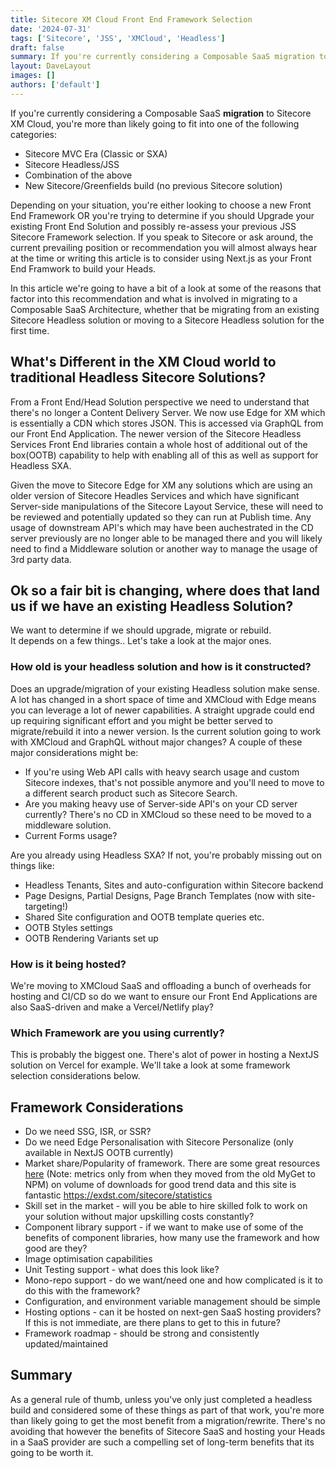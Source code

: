 ```yaml
---
title: Sitecore XM Cloud Front End Framework Selection
date: '2024-07-31'
tags: ['Sitecore', 'JSS', 'XMCloud', 'Headless']
draft: false
summary: If you're currently considering a Composable SaaS migration to Sitecore XM Cloud, you're more than likely going to fit into one of the following categories described in this article. Let's take a look at how you might make an educated decision.
layout: DaveLayout
images: []
authors: ['default']
---
```


If you're currently considering a Composable SaaS <b>migration</b> to Sitecore XM Cloud, you're more than likely going to fit into one of the following categories:

- Sitecore MVC Era (Classic or SXA)
- Sitecore Headless/JSS
- Combination of the above
- New Sitecore/Greenfields build (no previous Sitecore solution)

Depending on your situation, you're either looking to choose a new Front End Framework OR you're trying to determine if you should Upgrade your existing Front End Solution and possibly re-assess your previous JSS Sitecore Framework selection. If you speak to Sitecore or ask around, the current prevailing position or recommendation you will almost always hear at the time or writing this article is to consider using Next.js as your Front End Framwork to build your Heads.

In this article we're going to have a bit of a look at some of the reasons that factor into this recommendation and what is involved in migrating to a Composable SaaS Architecture, whether that be migrating from an existing Sitecore Headless solution or moving to a Sitecore Headless solution for the first time.

## What's Different in the XM Cloud world to traditional Headless Sitecore Solutions?

From a Front End/Head Solution perspective we need to understand that there's no longer a Content Delivery Server. We now use Edge for XM which is essentially a CDN which stores JSON. This is accessed via GraphQL from our Front End Application. The newer version of the Sitecore Headless Services Front End libraries contain a whole host of additional out of the box(OOTB) capability to help with enabling all of this as well as support for Headless SXA.

Given the move to Sitecore Edge for XM any solutions which are using an older version of Sitecore Headles Services and which have significant Server-side manipulations of the Sitecore Layout Service, these will need to be reviewed and potentially updated so they can run at Publish time. Any usage of downstream API's which may have been auchestrated in the CD server previously are no longer able to be managed there and you will likely need to find a Middleware solution or another way to manage the usage of 3rd party data.

## Ok so a fair bit is changing, where does that land us if we have an existing Headless Solution?

We want to determine if we should upgrade, migrate or rebuild.
<br />It depends on a few things.. Let's take a look at the major ones.

### How old is your headless solution and how is it constructed?
Does an upgrade/migration of your existing Headless solution make sense. A lot has changed in a short space of time and XMCloud with Edge means you can leverage a lot of newer capabilities. A straight upgrade could end up requiring significant effort and you might be better served to migrate/rebuild it into a newer version. Is the current solution going to work with XMCloud and GraphQL without major changes? A couple of these major considerations might be:
- If you're using Web API calls with heavy search usage and custom Sitecore indexes, that's not possible anymore and you'll need to move to a different search product such as Sitecore Search.
- Are you making heavy use of Server-side API's on your CD server currently? There's no CD in XMCloud so these need to be moved to a middleware solution.
- Current Forms usage?

Are you already using Headless SXA? If not, you're probably missing out on things like:
- Headless Tenants, Sites and auto-configuration within Sitecore backend
- Page Designs, Partial Designs, Page Branch Templates (now with site-targeting!)
- Shared Site configuration and OOTB template queries etc.
- OOTB Styles settings
- OOTB Rendering Variants set up

### How is it being hosted?
We're moving to XMCloud SaaS and offloading a bunch of overheads for hosting and CI/CD so do we want to ensure our Front End Applications are also SaaS-driven and make a Vercel/Netlify play?

### Which Framework are you using currently?
This is probably the biggest one. There's alot of power in hosting a NextJS solution on Vercel for example. We'll take a look at some framework selection considerations below.

## Framework Considerations
- Do we need SSG, ISR, or SSR?
- Do we need Edge Personalisation with Sitecore Personalize (only available in NextJS OOTB currently)
- Market share/Popularity of framework. There are some great resources [here](https://sitecore.myget.org/gallery/sc-npm-packages) (Note: metrics only from when they moved from the old MyGet to NPM) on volume of downloads for good trend data and this site is fantastic https://exdst.com/sitecore/statistics
- Skill set in the market - will you be able to hire skilled folk to work on your solution without major upskilling costs constantly?
- Component library support - if we want to make use of some of the benefits of component libraries, how many use the framework and how good are they?
- Image optimisation capabilities
- Unit Testing support - what does this look like?
- Mono-repo support - do we want/need one and how complicated is it to do this with the framework?
- Configuration, and environment variable management should be simple
- Hosting options - can it be hosted on next-gen SaaS hosting providers? If this is not immediate, are there plans to get to this in future?
- Framework roadmap - should be strong and consistently updated/maintained


## Summary

As a general rule of thumb, unless you've only just completed a headless build and considered some of these things as part of that work, you're more than likely going to get the most benefit from a migration/rewrite. There's no avoiding that however the benefits of Sitecore SaaS and hosting your Heads in a SaaS provider are such a compelling set of long-term benefits that its going to be worth it.
